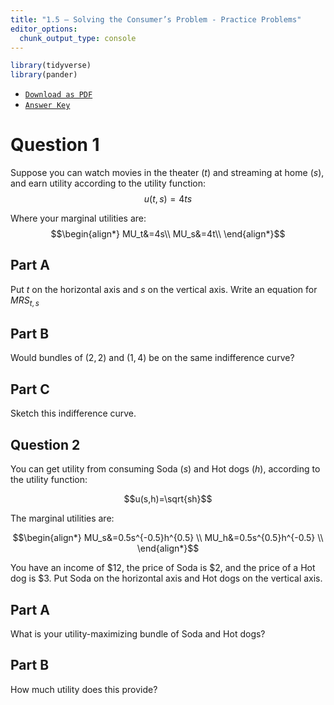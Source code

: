 ```yaml
---
title: "1.5 — Solving the Consumer’s Problem - Practice Problems"
editor_options: 
  chunk_output_type: console
---
```


```r
library(tidyverse)
library(pander)
```

- [<i class="fas fa-file-pdf"></i> `Download as PDF`](/practice/1.5-practice.pdf)
- [<i class="fas fa-file-pdf"></i> `Answer Key`](https://www.youtube.com/watch/dQw4w9WgXcQ)

# Question 1
Suppose you can watch movies in the theater ($t$) and streaming at home ($s$), and earn utility according to the utility function: 
$$u(t,s)=4ts$$

Where your marginal utilities are: 
$$\begin{align*}
MU_t&=4s\\
MU_s&=4t\\ \end{align*}$$

## Part A 
Put $t$ on the horizontal axis and $s$ on the vertical axis. Write an equation for $MRS_{t,s}$ 

## Part B 
Would bundles of $(2,2)$ and $(1,4)$ be on the same indifference curve?

## Part C
Sketch this indifference curve. 

## Question 2
You can get utility from consuming Soda $(s)$ and Hot dogs $(h)$, according to the utility function:

$$u(s,h)=\sqrt{sh}$$

The marginal utilities are:

$$\begin{align*}
MU_s&=0.5s^{-0.5}h^{0.5}	\\
MU_h&=0.5s^{0.5}h^{-0.5} \\ \end{align*}$$

You have an income of $12, the price of Soda is $2, and the price of a Hot dog is $3. Put Soda on the horizontal axis and Hot dogs on the vertical axis.

## Part A 
What is your utility-maximizing bundle of Soda and Hot dogs?

## Part B
How much utility does this provide?